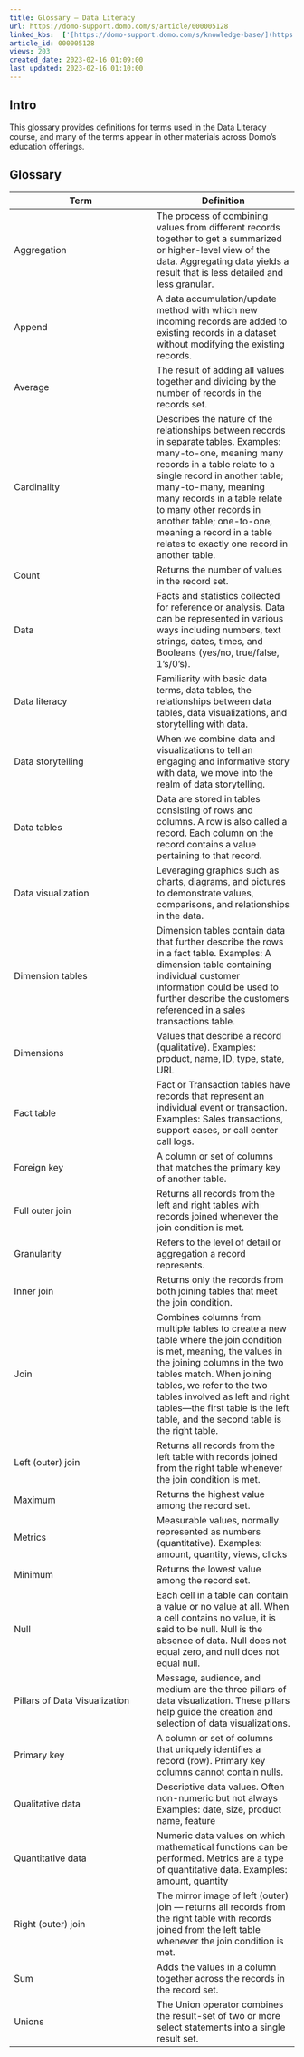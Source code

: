 ```yaml
---
title: Glossary — Data Literacy
url: https://domo-support.domo.com/s/article/000005128
linked_kbs:  ['[https://domo-support.domo.com/s/knowledge-base/](https://domo-support.domo.com/s/knowledge-base/)', '[https://domo-support.domo.com/s/](https://domo-support.domo.com/s/)', '[https://domo-support.domo.com/s/topic/0TO5w000000Zan0GAC](https://domo-support.domo.com/s/topic/0TO5w000000Zan0GAC)', '[https://domo-support.domo.com/s/topic/0TO5w000000ZanSGAS](https://domo-support.domo.com/s/topic/0TO5w000000ZanSGAS)', '[https://domo-support.domo.com/s/article/000005128](https://domo-support.domo.com/s/article/000005128)', '[https://domo-support.domo.com/s/topic/0TO5w000000ZanSGAS/data-literacy](https://domo-support.domo.com/s/topic/0TO5w000000ZanSGAS/data-literacy)', '[https://domo-support.domo.com/s/article/360043429933](https://domo-support.domo.com/s/article/360043429933)', '[https://domo-support.domo.com/s/article/360043429953](https://domo-support.domo.com/s/article/360043429953)', '[https://domo-support.domo.com/s/article/360042925494](https://domo-support.domo.com/s/article/360042925494)', '[https://domo-support.domo.com/s/article/360043429913](https://domo-support.domo.com/s/article/360043429913)', '[https://domo-support.domo.com/s/article/4408174643607](https://domo-support.domo.com/s/article/4408174643607)', '[https://domo-support.domo.com/s/login/](https://domo-support.domo.com/s/login/)']
article_id: 000005128
views: 203
created_date: 2023-02-16 01:09:00
last updated: 2023-02-16 01:10:00
---
```




Intro
-----


This glossary provides definitions for terms used in the Data Literacy course, and many of the terms appear in other materials across Domo's education offerings. 


Glossary
--------




| Term | Definition |
| --- | --- |
| Aggregation | The process of combining values from different records together to get a summarized or higher-level view of the data. Aggregating data yields a result that is less detailed and less granular. |
| Append | A data accumulation/update method with which new incoming records are added to existing records in a dataset without modifying the existing records. |
| Average | The result of adding all values together and dividing by the number of records in the records set. |
| Cardinality | Describes the nature of the relationships between records in separate tables.  Examples: many-to-one, meaning many records in a table relate to a single record in another table; many-to-many, meaning many records in a table relate to many other records in another table; one-to-one, meaning a record in a table relates to exactly one record in another table.   |
| Count | Returns the number of values in the record set. |
| Data | Facts and statistics collected for reference or analysis.  Data can be represented in various ways including numbers, text strings, dates, times, and Booleans (yes/no, true/false, 1’s/0’s). |
| Data literacy | Familiarity with basic data terms, data tables, the relationships between data tables, data visualizations, and storytelling with data. |
| Data storytelling | When we combine data and visualizations to tell an engaging and informative story with data, we move into the realm of data storytelling. |
| Data tables | Data are stored in tables consisting of rows and columns.  A row is also called a record. Each column on the record contains a value pertaining to that record. |
| Data visualization | Leveraging graphics such as charts, diagrams, and pictures to demonstrate values, comparisons, and relationships in the data. |
| Dimension tables | Dimension tables contain data that further describe the rows in a fact table.  Examples: A dimension table containing individual customer information could be used to further describe the customers referenced in a sales transactions table. |
| Dimensions | Values that describe a record (qualitative).  Examples: product, name, ID, type, state, URL |
| Fact table | Fact or Transaction tables have records that represent an individual event or transaction.  Examples: Sales transactions, support cases, or call center call logs. |
| Foreign key | A column or set of columns that matches the primary key of another table. |
| Full outer join | Returns all records from the left and right tables with records joined whenever the join condition is met. |
| Granularity | Refers to the level of detail or aggregation a record represents. |
| Inner join | Returns only the records from both joining tables that meet the join condition. |
| Join | Combines columns from multiple tables to create a new table where the join condition is met, meaning, the values in the joining columns in the two tables match.  When joining tables, we refer to the two tables involved as left and right tables—the first table is the left table, and the second table is the right table. |
| Left (outer) join | Returns all records from the left table with records joined from the right table whenever the join condition is met. |
| Maximum | Returns the highest value among the record set. |
| Metrics | Measurable values, normally represented as numbers (quantitative).  Examples: amount, quantity, views, clicks |
| Minimum | Returns the lowest value among the record set. |
| Null | Each cell in a table can contain a value or no value at all. When a cell contains no value, it is said to be null.  Null is the absence of data. Null does not equal zero, and null does not equal null. |
| Pillars of Data Visualization | Message, audience, and medium are the three pillars of data visualization.  These pillars help guide the creation and selection of data visualizations. |
| Primary key | A column or set of columns that uniquely identifies a record (row).  Primary key columns cannot contain nulls. |
| Qualitative data | Descriptive data values. Often non-numeric but not always  Examples: date, size, product name, feature |
| Quantitative data | Numeric data values on which mathematical functions can be performed.  Metrics are a type of quantitative data.  Examples: amount, quantity |
| Right (outer) join | The mirror image of left (outer) join — returns all records from the right table with records joined from the left table whenever the join condition is met. |
| Sum | Adds the values in a column together across the records in the record set. |
| Unions | The Union operator combines the result-set of two or more select statements into a single result set. |

